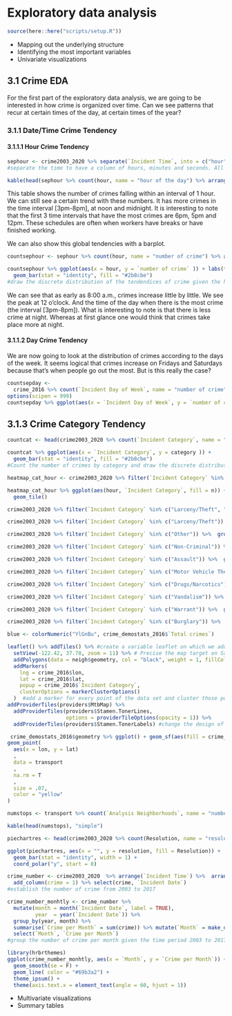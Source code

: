 # Exploratory data analysis

```r
source(here::here("scripts/setup.R"))
```

* Mapping out the underlying structure
* Identifying the most important variables
* Univariate visualizations

## 3.1 Crime EDA


For the first part of the exploratory data analysis, we are going to be interested in how crime is organized over time. Can we see patterns that recur at certain times of the day, at certain times of the year?

### 3.1.1 Date/Time Crime Tendency

#### 3.1.1.1 Hour Crime Tendency

```r
sephour <- crime2003_2020 %>% separate(`Incident Time`, into = c("hour","min", "sec"), sep = "[:]+")
#separate the time to have a column of hours, minutes and seconds. All this to have intervals by hours of the crimes.

kable(head(sephour %>% count(hour, name = "hour of the day") %>% arrange(desc(`hour of the day`))), "simple")
```

This table shows the number of crimes falling within an interval of 1 hour. We can still see a certain trend with these numbers. It has more crimes in the time interval [3pm-8pm], at noon and midnight. It is interesting to note that the first 3 time intervals that have the most crimes are 6pm, 5pm and 12pm. These schedules are often when workers have breaks or have finished working.

We can also show this global tendencies with a barplot.

```r
countsephour <- sephour %>% count(hour, name = "number of crime") %>% arrange(desc(`number of crime`))

countsephour %>% ggplot(aes(x = hour, y = `number of crime` )) + labs(title = "Distribution of crime by hourday") + 
  geom_bar(stat = "identity", fill = "#2b8cbe")
#draw the discrete distribution of the tendendices of crime given the hour of the day.
```

We can see that as early as 8:00 a.m., crimes increase little by little. We see the peak at 12 o'clock. And the time of the day when there is the most crime (the interval [3pm-8pm]). What is interesting to note is that there is less crime at night. Whereas at first glance one would think that crimes take place more at night.

#### 3.1.1.2 Day Crime Tendency

We are now going to look at the distribution of crimes according to the days of the week. It seems logical that crimes increase on Fridays and Saturdays because that's when people go out the most. But is this really the case?

```r
countsepday <-
  crime_2016 %>% count(`Incident Day of Week`, name = "number of crime")
options(scipen = 999)
countsepday %>% ggplot(aes(x = `Incident Day of Week`, y = `number of crime`)) + labs(title = "Distribution of crime by weekday") + geom_bar(stat = "identity", fill = "#2b8cbe") + geom_text(aes(label = `number of crime`), position = position_dodge(width = 0.9), vjust = -0.25)
```


## 3.1.3 Crime Category Tendency

```r
countcat <- head(crime2003_2020 %>% count(`Incident Category`, name = "category") %>% arrange(desc(category)))

countcat %>% ggplot(aes(x = `Incident Category`, y = category )) + 
  geom_bar(stat = "identity", fill = "#2b8cbe")
#Count the number of crimes by category and draw the discrete distribution 
```

```r
heatmap_cat_hour <- crime2003_2020 %>% filter(`Incident Category` %in% c("Larceny/Theft", "Other", "Non-Criminal", " Assault", "Motor Vehicle Theft", "Drugs/Narcotics", "Vandalism", "Warrant", "Burglary")) %>% separate(`Incident Time`, into = c("hour","min", "sec"), sep = "[:]+") %>% select(hour,`Incident Category`) %>% group_by(hour, `Incident Category`) %>% count(`Incident Category`)

heatmap_cat_hour %>% ggplot(aes(hour, `Incident Category`, fill = n)) + 
  geom_tile()
```


```r
crime2003_2020 %>% filter(`Incident Category` %in% c("Larceny/Theft", "Other", "Non-Criminal", " Assault", "Motor Vehicle Theft", "Drugs/Narcotics", "Vandalism", "Warrant", "Burglary")) %>%  group_by(`Incident Day of Week`,`Incident Category`,) %>% count(`Incident Category`) %>% ggplot(aes(`Incident Day of Week`, `Incident Category`, fill = n)) + geom_tile()
```

```r
crime2003_2020 %>% filter(`Incident Category` %in% c("Larceny/Theft")) %>%  group_by(`Incident Day of Week`,`Incident Category`,) %>% count(`Incident Category`) %>% ggplot(aes(`Incident Day of Week`, `Incident Category`, fill = n)) + geom_tile()

crime2003_2020 %>% filter(`Incident Category` %in% c("Other")) %>%  group_by(`Incident Day of Week`,`Incident Category`,) %>% count(`Incident Category`) %>% ggplot(aes(`Incident Day of Week`, `Incident Category`, fill = n)) + geom_tile()

crime2003_2020 %>% filter(`Incident Category` %in% c("Non-Criminal")) %>%  group_by(`Incident Day of Week`,`Incident Category`,) %>% count(`Incident Category`) %>% ggplot(aes(`Incident Day of Week`, `Incident Category`, fill = n)) + geom_tile()

crime2003_2020 %>% filter(`Incident Category` %in% c("Assault")) %>%  group_by(`Incident Day of Week`,`Incident Category`,) %>% count(`Incident Category`) %>% ggplot(aes(`Incident Day of Week`, `Incident Category`, fill = n)) + geom_tile()

crime2003_2020 %>% filter(`Incident Category` %in% c("Motor Vehicle Theft")) %>%  group_by(`Incident Day of Week`,`Incident Category`,) %>% count(`Incident Category`) %>% ggplot(aes(`Incident Day of Week`, `Incident Category`, fill = n)) + geom_tile()

crime2003_2020 %>% filter(`Incident Category` %in% c("Drugs/Narcotics")) %>%  group_by(`Incident Day of Week`,`Incident Category`,) %>% count(`Incident Category`) %>% ggplot(aes(`Incident Day of Week`, `Incident Category`, fill = n)) + geom_tile()

crime2003_2020 %>% filter(`Incident Category` %in% c("Vandalism")) %>%  group_by(`Incident Day of Week`,`Incident Category`,) %>% count(`Incident Category`) %>% ggplot(aes(`Incident Day of Week`, `Incident Category`, fill = n)) + geom_tile()

crime2003_2020 %>% filter(`Incident Category` %in% c("Warrant")) %>%  group_by(`Incident Day of Week`,`Incident Category`,) %>% count(`Incident Category`) %>% ggplot(aes(`Incident Day of Week`, `Incident Category`, fill = n)) + geom_tile()

crime2003_2020 %>% filter(`Incident Category` %in% c("Burglary")) %>%  group_by(`Incident Day of Week`,`Incident Category`,) %>% count(`Incident Category`) %>% ggplot(aes(`Incident Day of Week`, `Incident Category`, fill = n)) + geom_tile()

```

```r
blue <- colorNumeric("YlGnBu", crime_demostats_2016$`Total crimes`)

leaflet() %>% addTiles() %>% #create a variable leaflet on which we add the map Tiles
  setView(-122.42, 37.78, zoom = 11) %>% # Precise the map target on San Francisco
  addPolygons(data = neigh$geometry, col = "black", weight = 1, fillColor = blue(crime_demostats_2016$`Total crimes`), fillOpacity = 0.7) %>% # Add the multipolygon data set in order to show the neighborhood segmentation
  addMarkers(
    lng = crime_2016$lon,
    lat = crime_2016$lat,
    popup = crime_2016$`Incident Category`,
    clusterOptions = markerClusterOptions()
  )  #add a marker for every point of the data set and cluster those points
addProviderTiles(providers$MtbMap) %>%
  addProviderTiles(providers$Stamen.TonerLines,
                   options = providerTileOptions(opacity = 1)) %>%
  addProviderTiles(providers$Stamen.TonerLabels) #change the design of the map. We can see now how the road and transport is construct.
```

```r
 crime_demostats_2016$geometry %>% ggplot() + geom_sf(aes(fill = crime_demostats_2016$`Total crimes`)) + scale_fill_gradient(low = "#56B1F7", high = "#132B43") +
geom_point(
  aes(x = lon, y = lat)
  ,
  data = transport
  ,
  na.rm = T
  ,
  size = .07,
  color = "yellow"
)
```

```r
numstops <- transport %>% count(`Analysis Neighborhoods`, name = "number of stops") %>% arrange(desc(`number of stops`))

kable(head(numstops), "simple")
```


```r
piechartres <- head(crime2003_2020 %>% count(Resolution, name = "resolution") %>% arrange(desc(resolution)))

ggplot(piechartres, aes(x = "", y = resolution, fill = Resolution)) +
  geom_bar(stat = "identity", width = 1) +
  coord_polar("y", start = 0)
```

```r
crime_number <- crime2003_2020  %>% arrange(`Incident Time`) %>%  arrange(`Incident Date`) %>%
  add_column(crime = 1) %>% select(crime, `Incident Date`)
#establish the number of crime from 2003 to 2017

crime_number_monhtly <- crime_number %>%
  mutate(month = month(`Incident Date`, label = TRUE),
         year  = year(`Incident Date`)) %>%
  group_by(year, month) %>%
  summarise(`Crime per Month` = sum(crime)) %>% mutate(`Month` = make_date(year, month)) %>%
  select(`Month`, `Crime per Month`)
#group the number of crime per month given the time period 2003 to 2017

library(hrbrthemes)
ggplot(crime_number_monhtly, aes(x = `Month`, y = `Crime per Month`)) + 
  geom_smooth(se = F) +
  geom_line( color = "#69b3a2") + 
  theme_ipsum() +
  theme(axis.text.x = element_text(angle = 60, hjust = 1))
```

* Multivariate visualizations
* Summary tables
